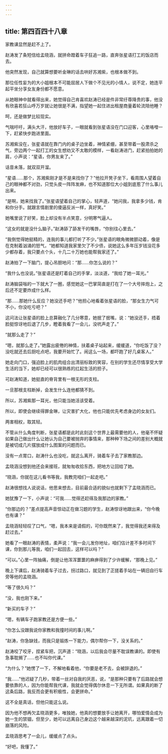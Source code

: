 ```yaml
---
---
---
```

title: 第四百四十八章
---




家教课显然是赶不上了。

赵涛发了条短信给孟晓涵，就拼命蹬着车子狂追一路，直奔张星语打工的饭店而去。

他突然发现，自己就算想要听金琳的话去哄好苏湘紫，也根本做不到。

那位任性妄为的大小姐根本不可能屈居人下做个不见光的小情人，说不定，她连平起平坐分享女友身份都不愿意。

从她眼神中就看得出来，她觉得自己肯喜欢赵涛已经是件非常纡尊降贵的事，他没有欣喜若狂山呼万岁就让她很是不满，指望她一起住进出租屋商量着轮流陪他睡？

呵，还是做梦比较现实。

气喘吁吁，满头大汗，他放好车子，一眼就看到张星语没在门口迎客，心里咯噔一下，赶紧快步跑进里面。

苏湘紫没在，张星语就在靠门内的桌子边坐着，神情紧绷，甚至带着一股肃杀之气，旁边两个一起打工的女生想劝又不太敢的模样，一看赵涛进门，赶紧拍拍她的肩，小声说：“星语，你男友来了。”

话音未落，就双双开溜。

“星语……那个，苏湘紫刚才是不是来找你了？”他拉开凳子坐下，看周围人望着自己的眼神都不对劲，只觉头皮一阵阵发麻，也不知道那位大小姐到底惹了什么事儿出来。

“是啊，她来找我了。”张星语望着自己的掌心，轻声道，“她问我，我拿多少钱，肯和你分手。就跟言情剧里的傻逼反派一样，真好笑。”

她嘴里说了好笑，脸上却没有半点笑意，分明寒气逼人。

“这女的就是没什么脑子。”赵涛舔了舔发干的嘴唇，“你别往心里去。”

“我倒觉得她挺精的，连我的事儿都打听了不少。”张星语的眼角微微颤动着，像是在克制着汹涌的怒气，“她都知道我家里欠了不少债，说她这么多年压岁钱没花多少都存着，我只要点个头，十几二十万她也能帮我家还了。”

赵涛拍了一下脑门，提心吊胆地问：“那……你怎么说的？”

“我什么也没说。”张星语还是盯着自己的手掌，淡淡道，“我给了她一耳光。”

赵涛脑袋嗡的一下就大了一圈，感觉她这一巴掌简直是打在了一个大号摔炮上，之后还不定要炸成什么样。

“那……那她什么反应？她没还手吧？”他担心地看着张星语的脸，“那女生力气可不小，你没吃亏吧？”

这问法让张星语的脸上总算融化了几分寒意，她抿了抿嘴，说：“她没还手，捂着脸挺惊讶地后退了几步，瞪着我看了一会儿，没吭声走了。”

“就那么走了？”

“嗯，就那么走了。”她露出疲倦的神情，扶着桌子站起来，缓缓道，“你吃饭了没？没吃就还去后厨吃点吧，我要开始忙了。闹这么一场，都吓跑了好几桌客人。”

她走向门口，强迫脸上的肌肉组合出清丽标致的笑容，在别的学生还尽情享受大学生活的当下，她却已经可以很熟练的扛起生活的担子。

可赵涛知道，她挺直的脊背里有一根无形的支柱。

一旦那根支柱断掉，会发生什么连他都猜不到。

所以，苏湘紫那一耳光，他只能当她活该受着。

所以，即使会继续得罪金琳，让灾害扩大化，他也只能优先考虑身边的女友们。

两害相权，取其轻。

不管从什么角度判断，张星语都是此时此刻这个世界上最需要他的人，他毫不怀疑如果自己做出什么让她认为自己要被抛弃的事情来，那种种下场之间的差别大概就是被切成几片摆放成什么图案的问题而已。

没有一点胃口，赵涛什么也没吃，就这么离开，骑着车子去了家教那边。

孟晓涵没想到他还会来接班，就匆匆收拾东西，把地方让回给了她。

“晓涵，你就在这儿看书等我，我教完咱们一起走吧。”

赵涛很想找人说说话，他思来想去，目前最合适的貌似也就剩下了孟晓涵而已。

她犹豫了一下，小声说：“可我……觉得还赶得及我那边的家教。”

“你那边的？”差点提高声音惊动正在做习题的学生，赵涛惊讶地跟出来，“你今晚也有课？”

孟晓涵轻轻叹了口气，“嗯，我本来是请假的，可你既然来了，我觉得我还来得及赶过去。”

她看了一眼赵涛的表情，柔声说：“我一会儿发你地址，咱们估计差不多时间下课，你到那儿等我，咱们一起回去，这样可以吗？”

“可以。”心里一阵抽痛，倒是让他浑浑噩噩的麻痹得到了少许缓解，“那晚上见。”

晚上下课后，赵涛骑着车子过去，拐过路口，就见到了正搓着手站在一辆旧自行车旁等他的孟晓涵。

“等了很久吗？”

“没，我也刚下来。”

“新买的车子？”

“嗯，有辆车子跑家教还是方便一些。”

“你怎么没跟我说你家教和我撞时间的事儿啊。”

“赵涛，你急缺钱，而我只是锻炼一下能力，偶尔帮你一下，没关系的。”

赵涛咬了咬牙，捏紧车把，沉声道：“晓涵，以后我会尽量不耽误教课的。即使有急事耽搁了……也不叫你代课。”

“为什么？”她愣了一下，不解地看着他，“你要是老不去，会被辞退的。”

“我……”他迟疑了几秒，带着一丝对自我的厌恶，说，“是那种只要有了后路就会想要依靠的人，因为你能帮我代课，我就会觉得偶尔休息一下无所谓。如果真的断了这条后路，我反而会更有积极性，会更拼命。”

这不全是真话，但他只能这么说。

因为他不想再欠孟晓涵更多，唯独她，他真的想要放手让她离开，哪怕爱情会成为她一生的禁锢，但至少，她可以远离自己身边这个越来越深的泥坑，远离跟着一切崩落的风险。

孟晓涵思考了一会儿，缓缓点了点头。

“好吧，我懂了。”
